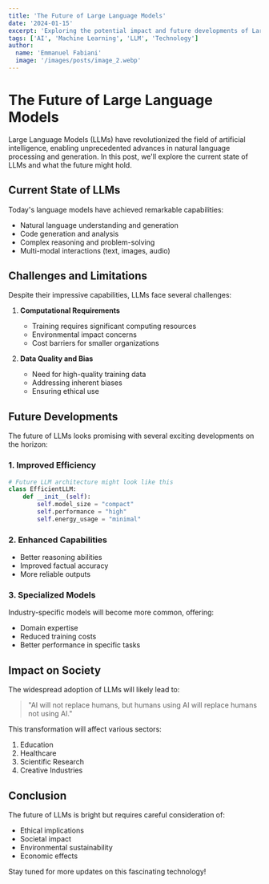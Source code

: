 ```yaml
---
title: 'The Future of Large Language Models'
date: '2024-01-15'
excerpt: 'Exploring the potential impact and future developments of Large Language Models in AI technology.'
tags: ['AI', 'Machine Learning', 'LLM', 'Technology']
author:
  name: 'Emmanuel Fabiani'
  image: '/images/posts/image_2.webp'
---
```


# The Future of Large Language Models

Large Language Models (LLMs) have revolutionized the field of artificial intelligence, enabling unprecedented advances in natural language processing and generation. In this post, we'll explore the current state of LLMs and what the future might hold.

## Current State of LLMs

Today's language models have achieved remarkable capabilities:

- Natural language understanding and generation
- Code generation and analysis
- Complex reasoning and problem-solving
- Multi-modal interactions (text, images, audio)

## Challenges and Limitations

Despite their impressive capabilities, LLMs face several challenges:

1. **Computational Requirements**
   - Training requires significant computing resources
   - Environmental impact concerns
   - Cost barriers for smaller organizations

2. **Data Quality and Bias**
   - Need for high-quality training data
   - Addressing inherent biases
   - Ensuring ethical use

## Future Developments

The future of LLMs looks promising with several exciting developments on the horizon:

### 1. Improved Efficiency

```python
# Future LLM architecture might look like this
class EfficientLLM:
    def __init__(self):
        self.model_size = "compact"
        self.performance = "high"
        self.energy_usage = "minimal"
```

### 2. Enhanced Capabilities

- Better reasoning abilities
- Improved factual accuracy
- More reliable outputs

### 3. Specialized Models

Industry-specific models will become more common, offering:

- Domain expertise
- Reduced training costs
- Better performance in specific tasks

## Impact on Society

The widespread adoption of LLMs will likely lead to:

> "AI will not replace humans, but humans using AI will replace humans not using AI."

This transformation will affect various sectors:

1. Education
2. Healthcare
3. Scientific Research
4. Creative Industries

## Conclusion

The future of LLMs is bright but requires careful consideration of:

- Ethical implications
- Societal impact
- Environmental sustainability
- Economic effects

Stay tuned for more updates on this fascinating technology!
